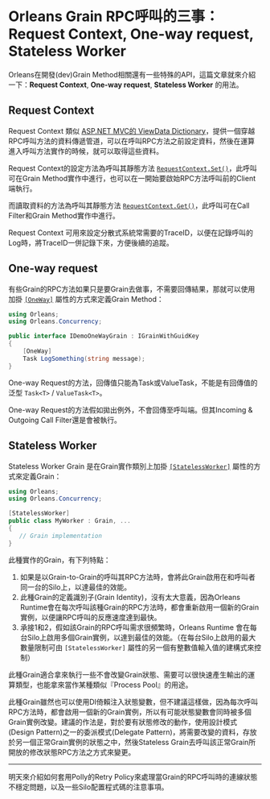 # Orleans Grain RPC呼叫的三事：Request Context, One-way request, Stateless Worker 

Orleans在開發(dev)Grain Method相關還有一些特殊的API，這篇文章就來介紹一下：**Request Context**, **One-way request**, **Stateless Worker** 的用法。

## Request Context

Request Context 類似 [ASP.NET MVC的 ViewData Dictionary](https://learn.microsoft.com/aspnet/core/mvc/views/overview?view=aspnetcore-6.0#viewdata)，提供一個穿越RPC呼叫方法的資料傳遞管道，可以在呼叫RPC方法之前設定資料，然後在運算進入呼叫方法實作的時候，就可以取得這些資料。

Request Context的設定方法為呼叫其靜態方法 [`RequestContext.Set()`](https://learn.microsoft.com/dotnet/api/orleans.runtime.requestcontext.set)，此呼叫可在Grain Method實作中進行，也可以在一開始要啟始RPC方法呼叫前的Client端執行。

而讀取資料的方法為呼叫其靜態方法 [`RequestContext.Get()`](https://learn.microsoft.com/dotnet/api/orleans.runtime.requestcontext.get)，此呼叫可在Call Filter和Grain Method實作中進行。

Request Context 可用來設定分散式系統常需要的TraceID，以便在記錄呼叫的Log時，將TraceID一併記錄下來，方便後續的追蹤。

## One-way request

有些Grain的RPC方法如果只是要Grain去做事，不需要回傳結果，那就可以使用加掛 [`[OneWay]`](https://learn.microsoft.com/dotnet/api/orleans.concurrency.onewayattribute) 屬性的方式來定義Grain Method：

```csharp
using Orleans;
using Orleans.Concurrency;

public interface IDemoOneWayGrain : IGrainWithGuidKey
{
    [OneWay]
    Task LogSomething(string message);
}
```
One-way Request的方法，回傳值只能為Task或ValueTask，不能是有回傳值的泛型 `Task<T>` / `ValueTask<T>`。

One-way Request的方法假如拋出例外，不會回傳至呼叫端。但其Incoming & Outgoing Call Filter還是會被執行。

## Stateless Worker

Stateless Worker Grain  是在Grain實作類別上加掛 [`[StatelessWorker]`](https://learn.microsoft.com/dotnet/api/orleans.concurrency.statelessworkerattribute) 屬性的方式來定義Grain：

```csharp
using Orleans;
using Orleans.Concurrency;

[StatelessWorker]
public class MyWorker : Grain, ...
{
   // Grain implementation 
}
```
此種實作的Grain，有下列特點：

1. 如果是以Grain-to-Grain的呼叫其RPC方法時，會將此Grain啟用在和呼叫者同一台的Silo上，以達最佳的效能。
2. 此種Grain的定義識別子(Grain Identity)，沒有太大意義，因為Orleans Runtime會在每次呼叫該種Grain的RPC方法時，都會重新啟用一個新的Grain實例，以便讓RPC呼叫的反應速度達到最快。
3. 承接1和2，假如該Grain的RPC呼叫需求很頻繁時，Orleans Runtime 會在每台Silo上啟用多個Grain實例，以達到最佳的效能。（在每台Silo上啟用的最大數量限制可由 `[StatelessWorker]` 屬性的另一個有整數值輸入值的建構式來控制）

此種Grain適合拿來執行一些不會改變Grain狀態、需要可以很快速產生輸出的運算類型，也能拿來當作某種類似『Process Pool』的用途。

此種Grain雖然也可以使用DI倚賴注入狀態變數，但不建議這樣做，因為每次呼叫RPC方法時，都會啟用一個新的Grain實例，所以有可能狀態變數會同時被多個Grain實例改變。建議的作法是，對於要有狀態修改的動作，使用設計模式(Design Pattern)之一的委派模式(Delegate Pattern)，將需要改變的資料，存放於另一個正常Grain實例的狀態之中，然後Stateless Grain去呼叫該正常Grain所開放的修改狀態RPC方法之方式來變更。

---

明天來介紹如何套用Polly的Retry Policy來處理當Grain的RPC呼叫時的連線狀態不穩定問題，以及一些Silo配置程式碼的注意事項。